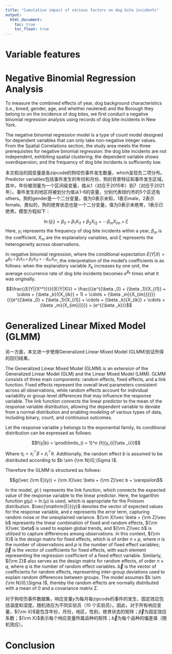 ```yaml
---
title: "Cumulative impact of various factors on dog bite incidents"
output:
  html_document:
    toc: true
    toc_float: true
---
```

# Variable features

# Negative Binomial Regression Analysis

To measure the combined effects of year, dog background characteristics (i.e., breed, gender, age, and whether neutered) and the Borough they belong to on the incidence of dog bites, we first conduct a negative binomial regression analysis using records of dog bite incidents in New York.

The negative binomial regression model is a type of count model designed for dependent variables that can only take non-negative integer values. From the Spatial Correlations section, the study area meets the three prerequisites for negative binomial regression: the dog bite incidents are not independent, exhibiting spatial clustering; the dependent variable shows overdispersion; and the frequency of dog bite incidents is sufficiently low.

本文假设的因变量是各zipcode的狗咬伤事件发生数量，which呈现负二项分布。Predictor variables包括事件发生的年份和月份，狗的背景特征和事件发生区域。其中，年份被测量为一个区间级变量，值从1（对应于2015年）到7（对应于2021年）。事件发生的地区将被划分为值从1-6的变量，分别代表纽约市的5个区还有others。狗的gender是一个二分变量，值为0表示未知，1表示male，2表示female。类似的，狗的绝育状态也是一个二分变量，值为0表示未绝育，1表示已绝育。模型方程如下：

$$\ln ({\hat y_i}) = {\beta _0} + {\beta _1}{X_{i1}} + {\beta _2}{X_{i2}} +  \cdots {\beta _m}{X_{im}} + \xi$$
Here, ${y_i}$ represents the frequency of dog bite incidents within a year, ${\beta _m}$ is the coefficient, $X_m$ are the explanatory variables, and $\xi$ represents the heterogeneity across observations.

In negative binomial regression, where the conditional expectation $E(Y|X) = {e^{{\beta _0} + {\beta _1}{X_{i1}} + {\beta _2}{X_{i2}} +  \cdots {\beta _m}{X_{im}}}}$, the interpretation of the model's coefficients is as follows: when the explanatory variable ${X_k}$ increases by one unit, the average occurrence rate of dog bite incidents becomes ${e^{{\beta _k}}}$ times what it was originally.

$$\frac{{E(Y|{X^*})}}{{E(Y|X)}} = \frac{{{e^{{\beta _0} + {\beta _1}{X_{i1}} +  \cdots  + {\beta _k}({X_{ik}} + 1) +  \cdots  + {\beta _m}{X_{im}}}}}}{{{e^{{\beta _0} + {\beta _1}{X_{i1}} +  \cdots  + {\beta _k}{X_{ik}} +  \cdots  + {\beta _m}{X_{im}}}}}} = {e^{{\beta _k}}}$$

# Generalized Linear Mixed Model (GLMM)

另一方面，本文进一步使用Generalized Linear Mixed Model (GLMM)验证所得的回归结果。

The Generalized Linear Mixed Model (GLMM) is an extension of the Generalized Linear Model (GLM) and the Linear Mixed Model (LMM). GLMM consists of three main components: random effects, fixed effects, and a link function. Fixed effects represent the overall level parameters consistent across all observations, while random effects account for individual variability or group-level differences that may influence the response variable. The link function connects the linear predictor to the mean of the response variable distribution, allowing the dependent variable to deviate from a normal distribution and enabling modeling of various types of data, including binary, count, and continuous outcomes.

Let the response variable $y$ belongs to the exponential family, its conditional distribution can be expressed as follows:

$$f(y|b) = \prod\limits_{i = 1}^n {f({y_i}|{\eta _i})}$$

Where ${\eta _i} = {x_i}^ \top \beta  + {z_i}^ \top b$. Additionally, the random effect $b$ is assumed to be distributed according to $b \sim {\rm N}(0,\Sigma )$.

Therefore the GLMM is structured as follows:

$$g(\vec {\rm E}(y)) = {\rm X}\vec \beta  + {\rm Z}\vec b + \varepsilon$$

In the model, $g( \cdot )$ represents the link function, which connects the expected value of the response variable to the linear predictor. Here, the logarithm function $g(\mu ) = \ln (\mu )$ is used, which is appropriate for the Poisson distribution. $\vec{\mathrm{E}}(y)$ denotes the vector of expected values for the response variable, and $\varepsilon$ represents the error term, capturing random noise or the unexplained variance. ${\rm X}\vec \beta  + {\rm Z}\vec b$ represents the linear combination of fixed and random effects, ${\rm X}\vec \beta$ is used to explain global trends, and ${\rm Z}\vec b$ is utilized to capture differences among observations. In this context, ${\rm X}$ is the design matrix for fixed effects, which is of order $n \times p$, where $n$ is the number of observations and $p$ is the number of fixed effect variables; $\vec \beta$ is the vector of coefficients for fixed effects, with each element representing the regression coefficient of a fixed effect variable. Similarly, ${\rm Z}$ also serves as the design matrix for random effects, of order $n \times q$, where $q$ is the number of random effect variables. $\vec b$ is the vector of coefficients for random effects, representing inter-group deviations used to explain random differences between groups. The model assumes $b \sim {\rm N}(0,\Sigma )$, thereby the random effects are normally distributed with a mean of $0$ and a covariance matrix $\Sigma$.

对于狗咬伤事件数据集，响应变量$y$为每月每zipcode的事件的发生，固定效应包括温度和湿度。随机效应为不同实验员（10 个实验员）。因此，对于所有响应变量，${\rm X}$是包含年份，月份，地区，性别，绝育状态的矩阵；$\vec \beta$为固定效应系数；${\rm X}$表示每个响应变量所属品种的矩阵；$\vec b$为每个品种的偏差值（随机效应）。

# Conclusion